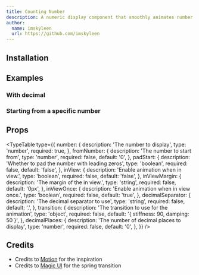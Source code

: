 ```yaml
---
title: Counting Number
description: A numeric display component that smoothly animates number changes with a counting animation.
author:
  name: imskyleen
  url: https://github.com/imskyleen
---
```


<ComponentPreview name="counting-number-demo" />

## Installation

<ComponentInstallation name="counting-number" />

## Examples

### With decimal

<ComponentPreview name="counting-number-decimal-demo" />

### Starting from a specific number

<ComponentPreview name="counting-from-number-demo" />

## Props

<TypeTable
  type={{
    number: {
      description: 'The number to display',
      type: 'number',
      required: true,
    },
    fromNumber: {
      description: 'The number to start from',
      type: 'number',
      required: false,
      default: '0',
    },
    padStart: {
      description: 'Whether to pad the number with leading zeros',
      type: 'boolean',
      required: false,
      default: 'false',
    },
    inView: {
      description: 'Enable animation when in view.',
      type: 'boolean',
      required: false,
      default: 'false',
    },
    inViewMargin: {
      description: 'The margin of the in view.',
      type: 'string',
      required: false,
      default: '0px',
    },
    inViewOnce: {
      description: 'Enable animation when in view once.',
      type: 'boolean',
      required: false,
      default: 'true',
    },
    decimalSeparator: {
      description: 'The decimal separator to use',
      type: 'string',
      required: false,
      default: '.',
    },
    transition: {
      description: 'The transition to use for the animation',
      type: 'object',
      required: false,
      default: '{ stiffness: 90, damping: 50 }',
    },
    decimalPlaces: {
      description: 'The number of decimal places to display',
      type: 'number',
      required: false,
      default: '0',
    },
  }}
/>

## Credits

- Credits to [Motion](https://examples.motion.dev/react/html-content) for the inspiration
- Credits to [Magic UI](https://magicui.design/docs/components/number-ticker) for the spring transition
